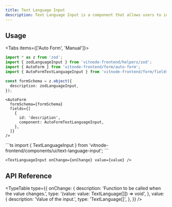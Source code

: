 ```yaml
---
title: Text Language Input
description: Text Language Input is a component that allows users to input text in different languages.
---
```



<ImageZoom src={img} className="max-w-xs" alt="Text Language Input" />

## Usage


<Tabs items={['Auto Form', 'Manual']}>
  <Tab value="Auto Form">
```ts
import * as z from 'zod';
import { zodLanguageInput } from 'vitnode-frontend/helpers/zod';
import { AutoForm } from 'vitnode-frontend/form/auto-form';
import { AutoFormTextLanguageInput } from 'vitnode-frontend/form/fields/text-language-input';
```

```ts
const formSchema = z.object({
  description: zodLanguageInput,
});
```

```tsx
<AutoForm
  formSchema={formSchema}
  fields={[
    {
      id: 'description',
      component: AutoFormTextLanguageInput,
    },
  ]}
/>
```

  </Tab>

  <Tab value="Manual">
```ts
import { TextLanguageInput } from 'vitnode-frontend/components/ui/text-language-input'; 
```

```tsx
<TextLanguageInput onChange={onChange} value={value} />
```

  </Tab>
</Tabs>

## API Reference


<TypeTable
  type={{
    onChange: {
      description: 'Function to be called when the value changes.',
      type: '(value: value: TextLanguage[]]) => void',
    },
    value: {
      description: 'Value of the input.',
      type: 'TextLanguage[]',
    },
  }}
/>
